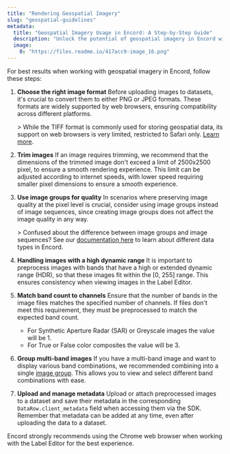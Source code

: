 ```yaml
---
title: "Rendering Geospatial Imagery"
slug: "geospatial-guidelines"
metadata:
  title: "Geospatial Imagery Usage in Encord: A Step-by-Step Guide"
  description: "Unlock the potential of geospatial imagery in Encord with this comprehensive tutorial. Learn how to convert, optimize, and preprocess geospatial images for a seamless and efficient labeling experience. Get expert tips on choosing the right formats, handling HDR images, and managing metadata. Make the most of your geospatial data with Encord, the ultimate labeling solution."
  image:
    0: "https://files.readme.io/417acc9-image_16.png"
---
```


For best results when working with geospatial imagery in Encord, follow these steps:

1. **Choose the right image format**
   Before uploading images to datasets, it's crucial to convert them to either PNG or JPEG formats. These formats are widely supported by web browsers, ensuring compatibility across different platforms.

   <Note>   > While the TIFF format is commonly used for storing geospatial data, its support on web browsers is very limited, restricted to Safari only. [Learn more](https://developer.mozilla.org/en-US/docs/Web/Media/Formats/Image_types#common_image_file_types).</Note>

2. **Trim images**
   If an image requires trimming, we recommend that the dimensions of the trimmed image don't exceed a limit of 2500x2500 pixel, to ensure a smooth rendering experience. This limit can be adjusted according to internet speeds, with lower speed requiring smaller pixel dimensions to ensure a smooth experience.

3. **Use image groups for quality**
   In scenarios where preserving image quality at the pixel level is crucial, consider using image groups instead of image sequences, since creating image groups does not affect the image quality in any way.

   <Tip>   > Confused about the difference between image groups and image sequences? See our [documentation here](/platform-documentation/General/general-supported-data#comparing-file-formats) to learn about different data types in Encord.</Tip>

4. **Handling images with a high dynamic range**
   It is important to preprocess images with bands that have a high or extended dynamic range (HDR), so that these images fit within the [0, 255] range. This ensures consistency when viewing images in the Label Editor.

5. **Match band count to channels**
   Ensure that the number of bands in the image files matches the specified number of channels.   If files don't meet this requirement, they must be preprocessed to match the expected band count.
   - For Synthetic Aperture Radar (SAR) or Greyscale images the value will be 1.
   - For True or False color composites the value will be 3.

6. **Group multi-band images**
   If you have a multi-band image and want to display various band combinations, we recommended combining into a single [image group](/platform-documentation/General/general-supported-data#image-groups). This allows you to view and select different band combinations with ease.

7. **Upload and manage metadata**
   Upload or attach preprocessed images to a dataset and save their metadata in the corresponding `DataRow.client_metadata` field when accessing them via the SDK. Remember that metadata can be added at any time, even after uploading the data to a dataset.

<Tip> Encord strongly recommends using the Chrome web browser when working with the Label Editor for the best experience.</Tip>

